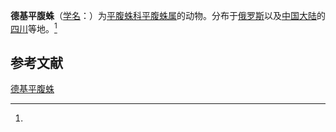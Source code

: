 {{Speciesbox
| name = 德基平腹蛛
| status = 
| status_system = 
| image = 
| genus = Gnaphosa
| species = dege
| authority = (Ovtsharenko et Platnick, 1992)<ref name='id14341'>{{cite web| url =http://www.bioinfo.cn/db05/BjdwSpecies.php?action=view&id=14341| title =德基平腹蛛| work =《中国动物物种编目数据库》| publisher =中国科学院微生物研究所| author =中国科学院动物研究所| accessdate =2009-04-28| deadurl =yes| archiveurl =https://web.archive.org/web/20160304235902/http://www.bioinfo.cn/db05/BjdwSpecies.php?action=view&id=14341| archivedate =2016-03-04}}</ref>
}}

'''德基平腹蛛'''（[[学名|学名]]：{{lang|la|''Gnaphosa dege''}}）为[[平腹蛛科|平腹蛛科]][[平腹蛛属|平腹蛛属]]的动物。分布于[[俄罗斯|俄罗斯]]以及[[中国大陆|中国大陆]]的[[四川|四川]]等地。<ref name='id14341'/>

== 参考文献 ==
{{reflist}}

{{Wikispecies|Gnaphosa dege}}
{{Taxonbar|from=Q2897127}}

[[Category:平腹蛛属|德基平腹蛛]]


{{蜘蛛小作品}}